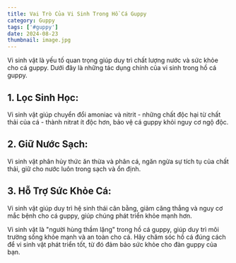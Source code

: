 ---
title: Vai Trò Của Vi Sinh Trong Hồ Cá Guppy
category: Guppy
tags: ['#guppy']
date: 2024-08-23
thumbnail: image.jpg
---

Vi sinh vật là yếu tố quan trọng giúp duy trì chất lượng nước và sức khỏe cho cá guppy. 
Dưới đây là những tác dụng chính của vi sinh trong hồ cá guppy.

## 1. Lọc Sinh Học:

Vi sinh vật giúp chuyển đổi amoniac và nitrit - những chất độc hại từ chất thải của cá - thành 
nitrat ít độc hơn, bảo vệ cá guppy khỏi nguy cơ ngộ độc.

## 2. Giữ Nước Sạch:

Vi sinh vật phân hủy thức ăn thừa và phân cá, ngăn ngừa sự tích tụ của chất thải, giữ cho 
nước luôn trong sạch và ổn định.

## 3. Hỗ Trợ Sức Khỏe Cá:

Vi sinh vật giúp duy trì hệ sinh thái cân bằng, giảm căng thẳng và nguy cơ mắc bệnh cho cá 
guppy, giúp chúng phát triển khỏe mạnh hơn.

Vi sinh vật là "người hùng thầm lặng" trong hồ cá guppy, giúp duy trì môi trường sống khỏe 
mạnh và an toàn cho cá. Hãy chăm sóc hồ cá đúng cách để vi sinh vật phát triển tốt, từ đó 
đảm bảo sức khỏe cho đàn guppy của bạn.